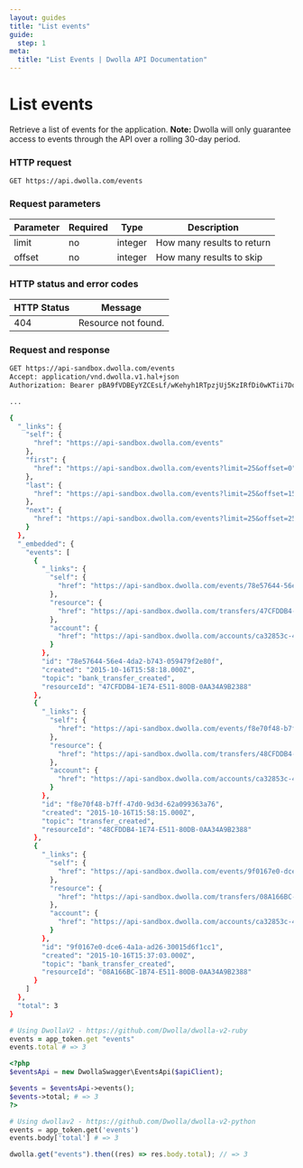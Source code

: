 ```yaml
---
layout: guides
title: "List events"
guide:
  step: 1
meta:
  title: "List Events | Dwolla API Documentation"
---
```


# List events

Retrieve a list of events for the application. **Note:** Dwolla will only guarantee access to events through the API over a rolling 30-day period.

### HTTP request

`GET https://api.dwolla.com/events`

### Request parameters

| Parameter | Required | Type    | Description                |
| --------- | -------- | ------- | -------------------------- |
| limit     | no       | integer | How many results to return |
| offset    | no       | integer | How many results to skip   |

### HTTP status and error codes

| HTTP Status | Message             |
| ----------- | ------------------- |
| 404         | Resource not found. |

### Request and response

```bash
GET https://api-sandbox.dwolla.com/events
Accept: application/vnd.dwolla.v1.hal+json
Authorization: Bearer pBA9fVDBEyYZCEsLf/wKehyh1RTpzjUj5KzIRfDi0wKTii7DqY

...

{
  "_links": {
    "self": {
      "href": "https://api-sandbox.dwolla.com/events"
    },
    "first": {
      "href": "https://api-sandbox.dwolla.com/events?limit=25&offset=0"
    },
    "last": {
      "href": "https://api-sandbox.dwolla.com/events?limit=25&offset=150"
    },
    "next": {
      "href": "https://api-sandbox.dwolla.com/events?limit=25&offset=25"
    }
  },
  "_embedded": {
    "events": [
      {
        "_links": {
          "self": {
            "href": "https://api-sandbox.dwolla.com/events/78e57644-56e4-4da2-b743-059479f2e80f"
          },
          "resource": {
            "href": "https://api-sandbox.dwolla.com/transfers/47CFDDB4-1E74-E511-80DB-0AA34A9B2388"
          },
          "account": {
            "href": "https://api-sandbox.dwolla.com/accounts/ca32853c-48fa-40be-ae75-77b37504581b"
          }
        },
        "id": "78e57644-56e4-4da2-b743-059479f2e80f",
        "created": "2015-10-16T15:58:18.000Z",
        "topic": "bank_transfer_created",
        "resourceId": "47CFDDB4-1E74-E511-80DB-0AA34A9B2388"
      },
      {
        "_links": {
          "self": {
            "href": "https://api-sandbox.dwolla.com/events/f8e70f48-b7ff-47d0-9d3d-62a099363a76"
          },
          "resource": {
            "href": "https://api-sandbox.dwolla.com/transfers/48CFDDB4-1E74-E511-80DB-0AA34A9B2388"
          },
          "account": {
            "href": "https://api-sandbox.dwolla.com/accounts/ca32853c-48fa-40be-ae75-77b37504581b"
          }
        },
        "id": "f8e70f48-b7ff-47d0-9d3d-62a099363a76",
        "created": "2015-10-16T15:58:15.000Z",
        "topic": "transfer_created",
        "resourceId": "48CFDDB4-1E74-E511-80DB-0AA34A9B2388"
      },
      {
        "_links": {
          "self": {
            "href": "https://api-sandbox.dwolla.com/events/9f0167e0-dce6-4a1a-ad26-30015d6f1cc1"
          },
          "resource": {
            "href": "https://api-sandbox.dwolla.com/transfers/08A166BC-1B74-E511-80DB-0AA34A9B2388"
          },
          "account": {
            "href": "https://api-sandbox.dwolla.com/accounts/ca32853c-48fa-40be-ae75-77b37504581b"
          }
        },
        "id": "9f0167e0-dce6-4a1a-ad26-30015d6f1cc1",
        "created": "2015-10-16T15:37:03.000Z",
        "topic": "bank_transfer_created",
        "resourceId": "08A166BC-1B74-E511-80DB-0AA34A9B2388"
      }
    ]
  },
  "total": 3
}
```

```ruby
# Using DwollaV2 - https://github.com/Dwolla/dwolla-v2-ruby
events = app_token.get "events"
events.total # => 3
```

```php
<?php
$eventsApi = new DwollaSwagger\EventsApi($apiClient);

$events = $eventsApi->events();
$events->total; # => 3
?>
```

```python
# Using dwollav2 - https://github.com/Dwolla/dwolla-v2-python
events = app_token.get('events')
events.body['total'] # => 3
```

```javascript
dwolla.get("events").then((res) => res.body.total); // => 3
```
